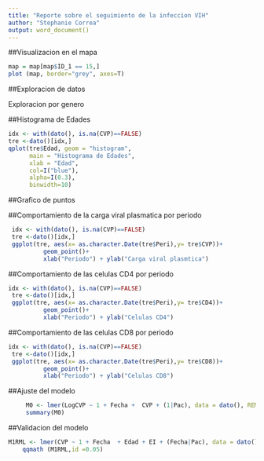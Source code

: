 ```yaml
---
title: "Reporte sobre el seguimiento de la infeccion VIH"
author: "Stephanie Correa"
output: word_document()
---
```

##Visualizacion en el mapa
```r
map = map[map$ID_1 == 15,]
plot (map, border="grey", axes=T)
```


##Exploracion de datos

Exploracion por genero



##Histograma de Edades

```r
idx <- with(dato(), is.na(CVP)==FALSE)
tre <-dato()[idx,]
qplot(tre$Edad, geom = "histogram",
      main = "Histograma de Edades",
      xlab = "Edad",
      col=I("blue"),
      alpha=I(0.3),
      binwidth=10)
```

##Grafico de puntos

##Comportamiento de la carga viral plasmatica por periodo
```r
 idx <- with(dato(), is.na(CVP)==FALSE)
 tre <-dato()[idx,]
 ggplot(tre, aes(x= as.character.Date(tre$Peri),y= tre$CVP))+
          geom_point()+
          xlab("Periodo") + ylab("Carga viral plasmtica")
```

##Comportamiento de las celulas CD4 por periodo
```r
idx <- with(dato(), is.na(CVP)==FALSE)
 tre <-dato()[idx,]
 ggplot(tre, aes(x= as.character.Date(tre$Peri),y= tre$CD4))+
          geom_point()+
          xlab("Periodo") + ylab("Celulas CD4")
```

##Comportamiento de las celulas CD8 por periodo
```r
idx <- with(dato(), is.na(CVP)==FALSE)
 tre <-dato()[idx,]
 ggplot(tre, aes(x= as.character.Date(tre$Peri),y= tre$CD8))+
          geom_point()+
          xlab("Periodo") + ylab("Celulas CD8")
```

##Ajuste del modelo
```r
     M0 <- lmer(LogCVP ~ 1 + Fecha +  CVP + (1|Pac), data = dato(), REML = TRUE)
     summary(M0)
```

##Validacion del modelo

```r
M1RML <- lmer(CVP ~ 1 + Fecha  + Edad + EI + (Fecha|Pac), data = dato(), REML = FALSE) 
    qqmath (M1RML,id =0.05)
```

